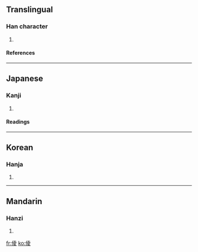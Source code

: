 ==Translingual==
===Han character===
{{Han char|rad=人|as=08|sn=10|four=2424<sub>7</sub>|canj=人土金水 (OGCE)}}
# {{defn|Han}}
====References====
{{Han ref|kx=0109.090|dkj=00799|dj=0232.070|hdz=10170.050|uh=5030|ud=20528|bh=D0CD|bd=53453}}
----
==Japanese==
===Kanji===
{{ja-kanji|grade=|rs=人08}}
# {{defn|Japanese}}
====Readings====
{{ja-readings|on=[[りょう]] (ryō), [[ろう]] (rō)|kun=[[おかす]] (okasu), [[あぎむく]] (agimuku), [[ながい]] (nagai)}}
----
==Korean==
===Hanja===
{{ko-hanja|hangeul=릉|rv=reung|mr=rŭng}}
# {{defn|Korean}}
----
==Mandarin==
===Hanzi===
{{cmn-hanzi|pin=[[léng]] (leng2)|wg=leng<sup>2</sup>}}
# {{defn|Mandarin}}

[[fr:倰]]
[[ko:倰]]